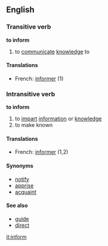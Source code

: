 ==English==
===Transitive verb===
'''to inform'''

#to [[communicate]] [[knowledge]] to
====Translations====
*French: [[informer]] (1)

===Intransitive verb===
'''to inform'''

#to [[impart]] [[information]] or [[knowledge]]
#to make known

====Translations====
*French: [[informer]] (1,2)
====Synonyms====
*[[notify]]
*[[apprise]]
*[[acquaint]]

====See also====
*[[guide]]
*[[direct]]

[[it:inform]]